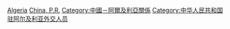 [[Category:中华人民共和国驻外大使|Algeria]]
[[Category:駐阿爾及利亞大使|China, P.R.]]
[[Category:中國－阿爾及利亞關係|Category:中國－阿爾及利亞關係]]
[[Category:中华人民共和国驻阿尔及利亚外交人员|Category:中华人民共和国驻阿尔及利亚外交人员]]
